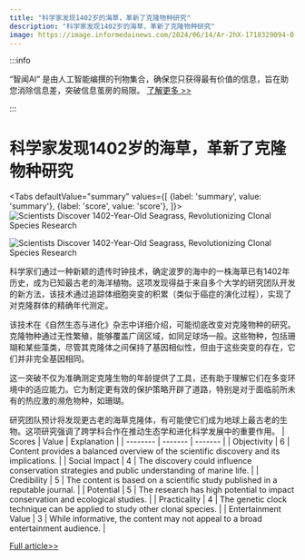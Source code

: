 ```yaml
---
title: "科学家发现1402岁的海草，革新了克隆物种研究"
description: "科学家发现1402岁的海草，革新了克隆物种研究"
image: https://image.informedainews.com/2024/06/14/Ar-2hX-1718329094-0.jpg
---
```



:::info

“智闻AI“ 是由人工智能编撰的刊物集合，确保您只获得最有价值的信息，旨在助您消除信息差，突破信息茧房的局限。  [了解更多 >>](/)

:::

# 科学家发现1402岁的海草，革新了克隆物种研究


<Tabs
	defaultValue="summary"
	values={[
	{label: 'summary', value: 'summary'},
	{label: 'score', value: 'score'},
]}>
<TabItem value="summary">
<img
  src="https://image.informedainews.com/2024/06/14/Ar-2hX-1718329094-0.jpg"
  alt="Scientists Discover 1402-Year-Old Seagrass, Revolutionizing Clonal Species Research"
/>

<img
  src="https://image.informedainews.com/2024/06/14/Ar-Yog-1718329094-1.jpg"
  alt="Scientists Discover 1402-Year-Old Seagrass, Revolutionizing Clonal Species Research"
/>



科学家们通过一种新颖的遗传时钟技术，确定波罗的海中的一株海草已有1402年历史，成为已知最古老的海洋植物。这项发现得益于来自多个大学的研究团队开发的新方法，该技术通过追踪体细胞突变的积累（类似于癌症的演化过程），实现了对克隆群体的精确年代测定。

该技术在《自然生态与进化》杂志中详细介绍，可能彻底改变对克隆物种的研究。克隆物种通过无性繁殖，能够覆盖广阔区域，如同足球场一般。这些物种，包括珊瑚和某些藻类，尽管其克隆体之间保持了基因相似性，但由于这些突变的存在，它们并非完全基因相同。

这一突破不仅为准确测定克隆生物的年龄提供了工具，还有助于理解它们在多变环境中的适应能力。它为制定更有效的保护策略开辟了道路，特别是对于面临前所未有的热应激的濒危物种，如珊瑚。

研究团队预计将发现更古老的海草克隆体，有可能使它们成为地球上最古老的生物。这项研究强调了跨学科合作在推动生态学和进化科学发展中的重要作用。
</TabItem>
<TabItem value="score">
	| Scores     | Value   | Explanation |
	| -------- | ------- | ------- |
	| Objectivity  | 6    | Content provides a balanced overview of the scientific discovery and its implications.    |
	| Social Impact | 4     | The discovery could influence conservation strategies and public understanding of marine life.    |
	| Credibility    | 5    | The content is based on a scientific study published in a reputable journal.    |
	| Potential    | 5    | The research has high potential to impact conservation and ecological studies.    |
	| Practicality    | 4    | The genetic clock technique can be applied to study other clonal species.    |
	| Entertainment Value    | 3    | While informative, the content may not appeal to a broad entertainment audience.    |
</TabItem>
</Tabs>

[Full article>>](https://www.cnbeta.com.tw/articles/science/1434643.htm)

